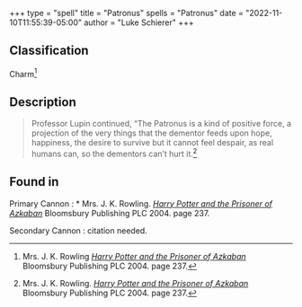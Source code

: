 +++
type = "spell"
title = "Patronus"
spells = "Patronus"
date = "2022-11-10T11:55:39-05:00"
author = "Luke Schierer"
+++

## Classification

Charm[^221110-1]

[^221110-1]: Mrs. J. K. Rowling
    _[Harry Potter and the Prisoner of Azkaban](https://www.librarything.com/work/2742161/book/225886376)_
    Bloomsbury Publishing PLC 2004. page 237.

## Description

> Professor Lupin continued, “The Patronus is a kind of positive force, a
> projection of the very things that the dementor feeds upon hope, happiness,
> the desire to survive but it cannot feel despair, as real humans can, so the
> dementors can’t hurt it.[^221110-2]

[^221110-2]: Mrs. J. K. Rowling. 
    _[Harry Potter and the Prisoner of Azkaban](https://www.librarything.com/work/2742161/book/225886376)_
    Bloomsbury Publishing PLC 2004. page 237.

## Found in

Primary Cannon
:   * Mrs. J. K. Rowling.
      _[Harry Potter and the Prisoner of Azkaban](https://www.librarything.com/work/2742161/book/225886376)_
      Bloomsbury Publishing PLC 2004. page 237.

Secondary Cannon
:   citation needed.
